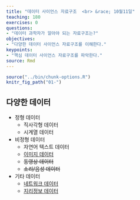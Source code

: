 ```yaml
---
title: "데이터 사이언스 자료구조  <br> &race; 10월11일"
teaching: 180
exercises: 0
questions:
- "데이터 과학자가 알아야 되는 자료구조는?"
objectives:
- "다양한 데이터 사이언스 자료구조를 이해한다."
keypoints:
- "핵심 데이터 사이언스 자료구조를 파악한다."
source: Rmd
---
```


```r
source("../bin/chunk-options.R")
knitr_fig_path("01-")
```


## 다양한 데이터 {#data-types}

- 정형 데이터
    - 직사각형 데이터
    - 시계열 데이터
- 비정형 데이터
    - 자연어 텍스트 데이터
    - [이미지 데이터](https://statkclee.github.io/trilobite/)
    - ~~동영상 데이터~~
    - ~~소리/음성 데이터~~
- 기타 데이터 
    - [네트워크 데이터](https://statkclee.github.io/network/)
    - [지리정보 데이터](https://statkclee.github.io/spatial/)

